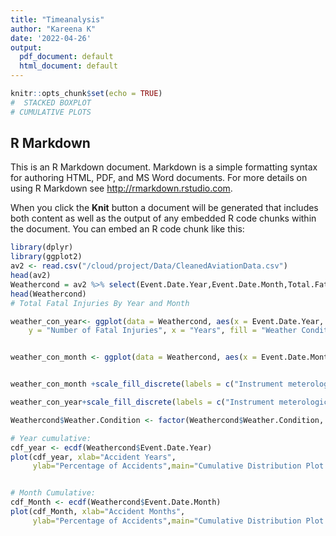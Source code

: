 ```yaml
---
title: "Timeanalysis"
author: "Kareena K"
date: '2022-04-26'
output:
  pdf_document: default
  html_document: default
---
```


```r
knitr::opts_chunk$set(echo = TRUE)
#  STACKED BOXPLOT
# CUMULATIVE PLOTS 
```

## R Markdown

This is an R Markdown document. Markdown is a simple formatting syntax for authoring HTML, PDF, and MS Word documents. For more details on using R Markdown see <http://rmarkdown.rstudio.com>.

When you click the **Knit** button a document will be generated that includes both content as well as the output of any embedded R code chunks within the document. You can embed an R code chunk like this:

```r
library(dplyr)
library(ggplot2)
av2 <- read.csv("/cloud/project/Data/CleanedAviationData.csv")
head(av2)
Weathercond = av2 %>% select(Event.Date.Year,Event.Date.Month,Total.Fatal.Injuries,Weather.Condition)
head(Weathercond) 
# Total Fatal Injuries By Year and Month  

weather_con_year<- ggplot(data = Weathercond, aes(x = Event.Date.Year, y = Total.Fatal.Injuries, fill = factor(Weather.Condition))) + geom_bar(stat='identity') + scale_fill_brewer(palette = 16)+labs(title = "Figure: Years, Total Fatal Injuries Concerning Weather Condition", 
    y = "Number of Fatal Injuries", x = "Years", fill = "Weather Condition")


weather_con_month <- ggplot(data = Weathercond, aes(x = Event.Date.Month, y = Total.Fatal.Injuries, fill = factor(Weather.Condition))) + geom_bar(stat='identity') +xlim(0,12)+ scale_fill_brewer(palette = 13)+labs(title = "Figure: Months, Total Fatal Injuries Concerning Weather Condition", y = "Number of Fatal Injuries", x = "Months", fill = "Weather Condition")


weather_con_month +scale_fill_discrete(labels = c("Instrument meterological Conditions", "Unknown", "Visual Meteorological Conditions","NA Values"))

weather_con_year+scale_fill_discrete(labels = c("Instrument meterological Conditions", "Unknown", "Visual Meteorological Conditions","NA Values"))

Weathercond$Weather.Condition <- factor(Weathercond$Weather.Condition, levels = c("Instrument meterological Conditions", "Unk", "Unknown", "Visual Meteorological Conditions", "NA"))

# Year cumulative:
cdf_year <- ecdf(Weathercond$Event.Date.Year)
plot(cdf_year, xlab="Accident Years", 
     ylab="Percentage of Accidents",main="Cumulative Distribution Plot of Accidents among Years")


# Month Cumulative:
cdf_Month <- ecdf(Weathercond$Event.Date.Month)
plot(cdf_Month, xlab="Accident Months", 
     ylab="Percentage of Accidents",main="Cumulative Distribution Plot of Accidents among Months")
```
